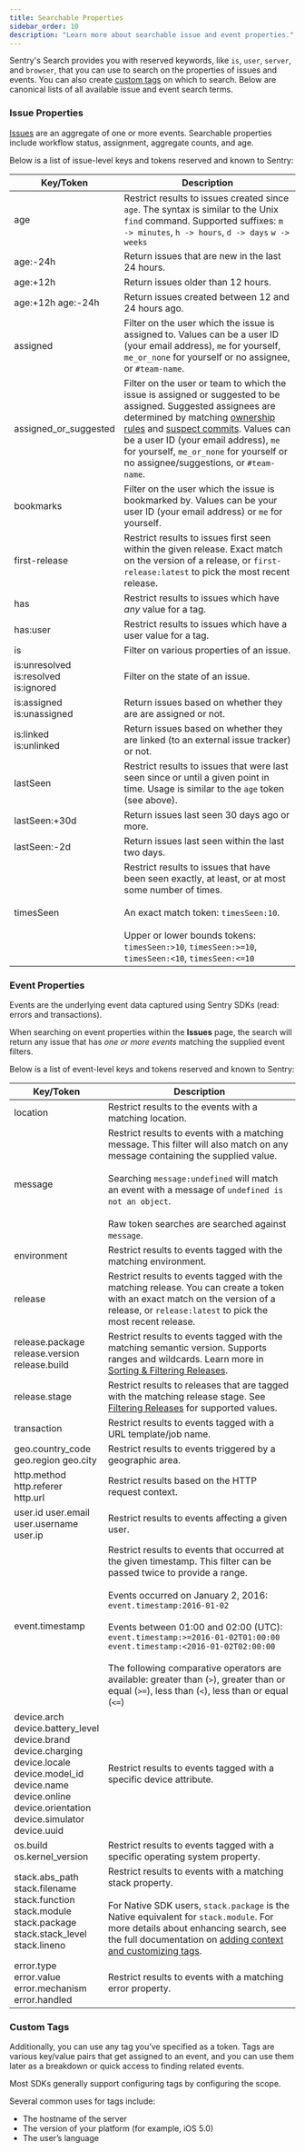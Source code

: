```yaml
---
title: Searchable Properties
sidebar_order: 10
description: "Learn more about searchable issue and event properties."
---
```


Sentry's Search provides you with reserved keywords, like `is`, `user`, `server`, and `browser`, that you can use to search on the properties of issues and events. You can also create [custom tags](#custom-tags) on which to search. Below are canonical lists of all available issue and event search terms.

### Issue Properties

[Issues](/product/issues/) are an aggregate of one or more events. Searchable properties include workflow status, assignment, aggregate counts, and age.

Below is a list of issue-level keys and tokens reserved and known to Sentry:

| Key/Token                    | Description |
|--------------------------|-------------|
| age | Restrict results to issues created since `age`. The syntax is similar to the Unix `find` command. Supported suffixes: `m -> minutes`, `h -> hours`, `d -> days` `w -> weeks` |
| age:-24h | Return issues that are new in the last 24 hours. |
| age:+12h | Return issues older than 12 hours. |
| age:+12h age:-24h | Return issues created between 12 and 24 hours ago. |
| assigned | Filter on the user which the issue is assigned to. Values can be a user ID (your email address), `me` for yourself, `me_or_none` for yourself or no assignee, or `#team-name`. |
| assigned_or_suggested | Filter on the user or team to which the issue is assigned or suggested to be assigned. Suggested assignees are determined by matching [ownership rules](/product/error-monitoring/issue-owners/) and [suspect commits](/product/releases/suspect-commits/). Values can be a user ID (your email address), `me` for yourself, `me_or_none` for yourself or no assignee/suggestions, or `#team-name`. |
| bookmarks | Filter on the user which the issue is bookmarked by. Values can be your user ID (your email address) or `me` for yourself. |
| first-release | Restrict results to issues first seen within the given release. Exact match on the version of a release, or `first-release:latest` to pick the most recent release. |
| has | Restrict results to issues which have _any_ value for a tag. |
| has:user | Restrict results to issues which have a user value for a tag. |
| is | Filter on various properties of an issue. |
| is:unresolved<br /> is:resolved<br /> is:ignored | Filter on the state of an issue. |
| is:assigned<br /> is:unassigned | Return issues based on whether they are are assigned or not. |
| is:linked<br /> is:unlinked | Return issues based on whether they are linked (to an external issue tracker) or not. |
| lastSeen | Restrict results to issues that were last seen since or until a given point in time. Usage is similar to the `age` token (see above). |
| lastSeen:+30d | Return issues last seen 30 days ago or more. |
| lastSeen:-2d | Return issues last seen within the last two days. |
| timesSeen | Restrict results to issues that have been seen exactly, at least, or at most some number of times.<br /><br /> An exact match token: `timesSeen:10`.<br /><br /> Upper or lower bounds tokens: `timesSeen:>10`, `timesSeen:>=10`, `timesSeen:<10`, `timesSeen:<=10` |



### Event Properties

Events are the underlying event data captured using Sentry SDKs (read: errors and transactions).

When searching on event properties within the **Issues** page, the search will return any issue that has _one or more events_ matching the supplied event filters.

Below is a list of event-level keys and tokens reserved and known to Sentry:

| Key/Token                     | Description |
|---------------------------| ----------- |
| location | Restrict results to the events with a matching location. |
| message | Restrict results to events with a matching message. This filter will also match on any message containing the supplied value.<br /><br /> Searching `message:undefined` will match an event with a message of `undefined is not an object`.<br /><br />  Raw token searches are searched against `message`. |
| environment | Restrict results to events tagged with the matching environment. |
| release | Restrict results to events tagged with the matching release. You can create a token with an exact match on the version of a release, or `release:latest` to pick the most recent release. |
| release.package<br /> release.version<br /> release.build | Restrict results to events tagged with the matching semantic version. Supports ranges and wildcards. Learn more in [Sorting & Filtering Releases](/product/releases/usage/sorting-filtering/). |
| release.stage | Restrict results to releases that are tagged with the matching release stage. See [Filtering Releases](/product/releases/usage/sorting-filtering/#filtering-releases) for supported values. |
| transaction | Restrict results to events tagged with a URL template/job name. |
| geo.country_code<br /> geo.region geo.city | Restrict results to events triggered by a geographic area. |
| http.method<br /> http.referer<br /> http.url | Restrict results based on the HTTP request context. |
| user.id user.email<br /> user.username<br /> user.ip | Restrict results to events affecting a given user. |
| event.timestamp | Restrict results to events that occurred at the given timestamp. This filter can be passed twice to provide a range.<br /><br /> Events occurred on January 2, 2016: `event.timestamp:2016-01-02`<br /><br /> Events between 01:00 and 02:00 (UTC): `event.timestamp:>=2016-01-02T01:00:00 event.timestamp:<2016-01-02T02:00:00`<br /><br /> The following comparative operators are available: greater than (`>`), greater than or equal (`>=`), less than (`<`), less than or equal (`<=`) |
| device.arch<br /> device.battery_level<br /> device.brand<br /> device.charging<br /> device.locale<br /> device.model_id<br /> device.name<br /> device.online<br /> device.orientation<br /> device.simulator<br /> device.uuid | Restrict results to events tagged with a specific device attribute. |
| os.build<br /> os.kernel_version | Restrict results to events tagged with a specific operating system property. |
| stack.abs_path<br /> stack.filename<br /> stack.function<br /> stack.module<br /> stack.package<br /> stack.stack_level<br /> stack.lineno | Restrict results to events with a matching stack property.<br /><br /> For Native SDK users, `stack.package` is the Native equivalent for `stack.module`. For more details about enhancing search, see the full documentation on [adding context and customizing tags](/platforms/native/enriching-events/). |
| error.type<br /> error.value<br /> error.mechanism<br /> error.handled | Restrict results to events with a matching error property. |

### Custom Tags

Additionally, you can use any tag you’ve specified as a token. Tags are various key/value pairs that get assigned to an event, and you can use them later as a breakdown or quick access to finding related events.

Most SDKs generally support configuring tags by <PlatformLink to="/enriching-events/tags/">configuring the scope</PlatformLink>.

Several common uses for tags include:

- The hostname of the server
- The version of your platform (for example, iOS 5.0)
- The user’s language
